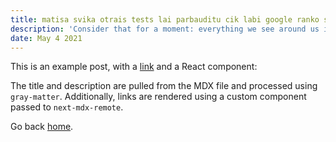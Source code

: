 ```yaml
---
title: matisa svika otrais tests lai parbauditu cik labi google ranko so website
description: 'Consider that for a moment: everything we see around us is assumed to have had a cause and is contingent upon.'
date: May 4 2021
---
```


This is an example post, with a [link](https://nextjs.org) and a React component:

The title and description are pulled from the MDX file and processed using `gray-matter`. Additionally, links are rendered using a custom component passed to `next-mdx-remote`.

Go back [home](/).
